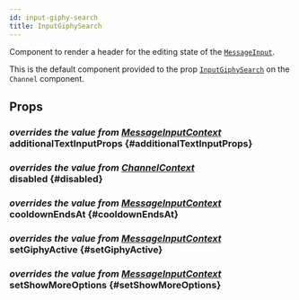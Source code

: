 ```yaml
---
id: input-giphy-search
title: InputGiphySearch
---
```



Component to render a header for the editing state of the [`MessageInput`](./message_input.mdx).

This is the default component provided to the prop [`InputGiphySearch`](../core-components/channel.mdx#inputgiphysearch) on the `Channel` component.

## Props

### <div class="label description">_overrides the value from [MessageInputContext](../contexts/message_input_context.mdx#additionaltextinputProps)_</div> additionalTextInputProps \{#additionalTextInputProps}

<AdditionalTextInputProps />

### <div class="label description">_overrides the value from [ChannelContext](../contexts/channel_context.mdx#disabled)_</div> disabled \{#disabled}

<Disabled />

### <div class="label description">_overrides the value from [MessageInputContext](../contexts/message_input_context.mdx#cooldownendsat)_</div> cooldownEndsAt \{#cooldownEndsAt}

<CooldownEndsAt />

### <div class="label description">_overrides the value from [MessageInputContext](../contexts/message_input_context.mdx#setgiphyactive)_</div> setGiphyActive \{#setGiphyActive}

<SetGiphyActive />

### <div class="label description">_overrides the value from [MessageInputContext](../contexts/message_input_context.mdx#setshowmoreoptions)_</div> setShowMoreOptions \{#setShowMoreOptions}

<SetShowMoreOptions />
